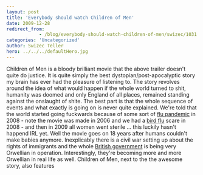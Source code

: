 ```yaml
---
layout: post
title: 'Everybody should watch Children of Men'
date: 2009-12-28
redirect_from: 
            - /blog/everybody-should-watch-children-of-men/swizec/1031
categories: 'Uncategorized'
author: Swizec Teller
hero: ../../../defaultHero.jpg
---
```

Children of Men is a bloody brilliant movie that the above trailer doesn't quite do justice. It is quite simply the best dystopian/post-apocalyptic story my brain has ever had the pleasure of listening to. The story revolves around the idea of what would happen if the whole world turned to shit, humanity was doomed and only England of all places, remained standing against the onslaught of shite. The best part is that the whole sequence of events and what exactly is going on is never quite explained. We're told that the world started going fuckwards because of some sort of [flu pandemic](http://en.wikipedia.org/wiki/Influenza_pandemic "Influenza pandemic") in 2008 - note the movie was made in 2006 and we had a [bird flu](http://en.wikipedia.org/wiki/Avian_influenza "Avian influenza") scare in 2008 - and then in 2009 all women went sterile ... this luckily hasn't happend IRL yet. Well the movie goes on 18 years after humans couldn't make babies anymore. Inexplicably there is a civil war setting up about the rights of immigrants and the whole [British government](http://en.wikipedia.org/wiki/Her_Majesty%27s_Government "Her Majesty's Government") is being very Orwellian in operation. Interestingly, they're becoming more and more Orwellian in real life as well. Children of Men, next to the the awesome story, also features